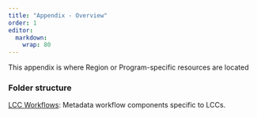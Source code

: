 ```yaml
---
title: "Appendix - Overview"
order: 1
editor: 
  markdown: 
    wrap: 80
---
```


This appendix is where Region or Program-specific resources are located

### Folder structure

[LCC Workflows](lcc_workflows/lcc_workflows_overview.qmd): Metadata workflow components specific to LCCs.

<!--  # REMOVE THIS ARROW AND THE BOTTOM ARROW TO SHOW THIS SECTION AGAIN
***Project Tracking System:*** Considerations when using the Project Tracking
System (PTS) used in Region 6.
-->
